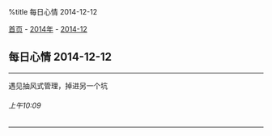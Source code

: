 %title 每日心情 2014-12-12

[[../../../index|首页]] - [[../index|2014年]] - [[index|2014-12]]
==每日心情 2014-12-12==
----
遇见抽风式管理，掉进另一个坑
======上午10:09======
----
